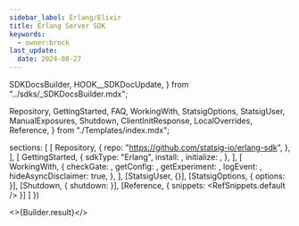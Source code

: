 ```yaml
---
sidebar_label: Erlang/Elixir
title: Erlang Server SDK
keywords:
  - owner:brock
last_update:
  date: 2024-08-27
---
```


  SDKDocsBuilder,
  HOOK__SDKDocUpdate,
} from "../sdks/_SDKDocsBuilder.mdx";

  Repository,
  GettingStarted,
  FAQ,
  WorkingWith,
  StatsigOptions,
  StatsigUser,
  ManualExposures,
  Shutdown,
  ClientInitResponse,
  LocalOverrides,
  Reference,
} from "./Templates/index.mdx";


  sections: [
    [
      Repository,
      {
        repo: "https://github.com/statsig-io/erlang-sdk",
      },
    ],
    [
      GettingStarted,
      {
        sdkType: "Erlang",
        install: <Install />,
        initialize: <Initialize />,
      },
    ],
    [
      WorkingWith,
      {
        checkGate: <CheckGate />,
        getConfig: <GetConfig />,
        getExperiment: <GetExperiment />,
        logEvent: <LogEvent />,
        hideAsyncDisclaimer: true,
      },
    ],
    [StatsigUser, {}],
    [StatsigOptions, { options: <Options /> }],
    [Shutdown, { shutdown: <ShutdownSnippet /> }],
    [Reference, { snippets: <RefSnippets.default /> }]
  ]
})


<>{Builder.result}</>

